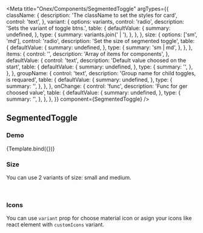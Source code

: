 


<Meta
    title="Onex/Components/SegmentedToggle"
    argTypes={{
      className: {
      description: 'The className to set the styles for card',
      control: 'text',
    },
    variant: {
      options: variants,
      control: 'radio',
      description: 'Sets the variant of toggle btns.',
      table: {
        defaultValue: {
          summary: undefined,
        },
        type: {
          summary: variants.join(' | '),
        },
      },
    },
    size: {
      options: ['sm', 'md'],
      control: 'radio',
      description: 'Set the size of segmented toggle',
      table: {
        defaultValue: {
          summary: undefined,
        },
        type: {
          summary: 'sm | md',
        },
      },
    },
    items: {
      control: '',
      description: 'Array of items for components',
    },
    defaultValue: {
      control: 'text',
      description: 'Default value choosed on the start',
      table: {
        defaultValue: {
          summary: undefined,
        },
        type: {
          summary: '',
        },
      },
    },
    groupName: {
      control: 'text',
      description: 'Group name for child toggles, is requared',
      table: {
        defaultValue: {
          summary: undefined,
        },
        type: {
          summary: '',
        },
      },
    },
    onChange: {
      control: 'func',
      description: 'Func for ger choosed value',
      table: {
        defaultValue: {
          summary: undefined,
        },
        type: {
          summary: '',
        },
      },
    },
    }}
    component={SegmentedToggle}
/>


## SegmentedToggle

### Demo

<Canvas>
    <Story
        name="Demo"
        args={{
            groupName: 'demo',
            items: [
                {
                    value: 'item1',
                    id: '1',
                    name: 'textLabels',
                    label: 'info',
                },
                {
                    value: 'item2',
                    id: '2',
                    name: 'textLabels',
                    label: 'info',
                },
                {
                    value: 'item3',
                    id: '3',
                    name: 'textLabels',
                    label: 'info',
                },
            ],
        }}>
        {Template.bind({})}
    </Story>
</Canvas>

<ArgsTable story="Demo" />

### Size

You can use 2 variants of size: small and medium.

<Canvas>
    <Story name="SizeSm" story={stories.SizeSm} />
    <br/>
    <Story name="SizeMd" story={stories.SizeMd} />
</Canvas>

### Icons

You can use ```variant``` prop for choose material icon or asign your icons like react element with ```customIcons``` variant.

<Canvas>
    <Story name="Icons" story={stories.Icons} />
</Canvas>
